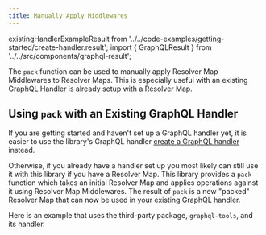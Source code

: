 ```yaml
---
title: Manually Apply Middlewares
---
```


existingHandlerExampleResult from '../../code-examples/getting-started/create-handler.result'; import { GraphQLResult }
from '../../src/components/graphql-result';

The `pack` function can be used to manually apply Resolver Map Middlewares to Resolver Maps. This is especially useful
with an existing GraphQL Handler is already setup with a Resolver Map.

## Using `pack` with an Existing GraphQL Handler

If you are getting started and haven't set up a GraphQL handler yet, it is easier to use the library's GraphQL handler
[create a GraphQL handler](/docs/handler/introducing-handler) instead.

Otherwise, if you already have a handler set up you most likely can still use it with this library if you have a
Resolver Map. This library provides a `pack` function which takes an initial Resolver Map and applies operations against
it using Resolver Map Middlewares. The result of `pack` is a new "packed" Resolver Map that can now be used in your
existing GraphQL handler.

Here is an example that uses the third-party package, `graphql-tools`, and its handler.

<ExistingHandlerExample />
<GraphQLResult result={existingHandlerExampleResult} />

